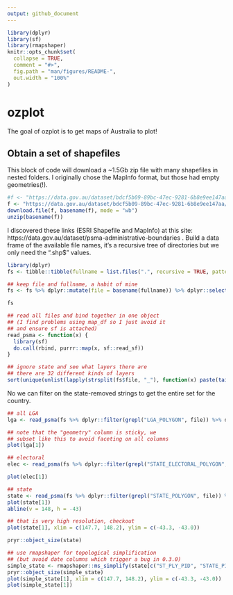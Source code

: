 ```yaml
---
output: github_document
---
```


<!-- README.md is generated from README.Rmd. Please edit that file -->

```r
library(dplyr)
library(sf)
library(rmapshaper)
knitr::opts_chunk$set(
  collapse = TRUE,
  comment = "#>",
  fig.path = "man/figures/README-",
  out.width = "100%"
)
```
# ozplot

The goal of ozplot is to get maps of Australia to plot!

## Obtain a set of shapefiles 


This block of code will download a ~1.5Gb zip file with 
many shapefiles in nested folders. I originally chose the MapInfo format, but those had empty geometries(!). 



```r
#f <- "https://data.gov.au/dataset/bdcf5b09-89bc-47ec-9281-6b8e9ee147aa/resource/cb2d6c1c-fd4c-4fd7-b93b-3796425bc0de/download/aug17adminboundsmapinfotabformat20170828133827.zip"
f <- "https://data.gov.au/dataset/bdcf5b09-89bc-47ec-9281-6b8e9ee147aa/resource/53c24b8e-4f55-4eed-a189-2fc0dcca6381/download/aug17adminboundsesrishapefileordbffile20170821151234.zip"
download.file(f, basename(f), mode = "wb")
unzip(basename(f))

```

I discovered these links (ESRI Shapefile and MapInfo) at this site: https://data.gov.au/dataset/psma-administrative-boundaries . 
Build a data frame of the available file names, it's a 
recursive tree of directories but we only need the ".shp$" values. 

```r
library(dplyr)
fs <- tibble::tibble(fullname = list.files(".", recursive = TRUE, pattern = "shp$"))

## keep file and fullname, a habit of mine
fs <- fs %>% dplyr::mutate(file = basename(fullname)) %>% dplyr::select(file, fullname)

fs 

## read all files and bind together in one object
## (I find problems using map_df so I just avoid it
## and ensure sf is attached)
read_psma <- function(x) {
  library(sf)
  do.call(rbind, purrr::map(x, sf::read_sf))
}
```


```r
## ignore state and see what layers there are
## there are 32 different kinds of layers
sort(unique(unlist(lapply(strsplit(fs$file, "_"), function(x) paste(tail(x, -1), collapse = "_")))))
```


No we can filter on the state-removed strings to get the entire set for the country. 

```r
## all LGA
lga <- read_psma(fs %>% dplyr::filter(grepl("LGA_POLYGON", file)) %>% dplyr::pull(fullname))

## note that the "geometry" column is sticky, we
## subset like this to avoid faceting on all columns
plot(lga[1])

## electoral
elec <- read_psma(fs %>% dplyr::filter(grepl("STATE_ELECTORAL_POLYGON", file)) %>% dplyr::pull(fullname))

plot(elec[1])

## state
state <- read_psma(fs %>% dplyr::filter(grepl("STATE_POLYGON", file)) %>% dplyr::pull(fullname))
plot(state[1])
abline(v = 148, h = -43)

## that is very high resolution, checkout 
plot(state[1], xlim = c(147.7, 148.2), ylim = c(-43.3, -43.0))

pryr::object_size(state)

## use rmapshaper for topological simplification
## (but avoid date columns which trigger a bug in 0.3.0)
simple_state <- rmapshaper::ms_simplify(state[c("ST_PLY_PID", "STATE_PID", "geometry")])
pryr::object_size(simple_state)
plot(simple_state[1], xlim = c(147.7, 148.2), ylim = c(-43.3, -43.0))
plot(simple_state[1])
```

